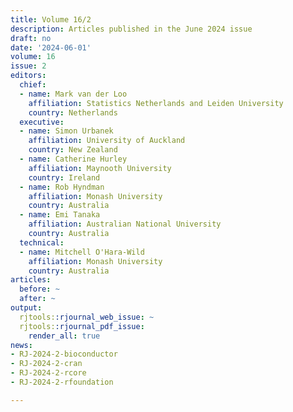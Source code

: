 ```yaml
---
title: Volume 16/2
description: Articles published in the June 2024 issue
draft: no
date: '2024-06-01'
volume: 16
issue: 2
editors:
  chief:
  - name: Mark van der Loo
    affiliation: Statistics Netherlands and Leiden University
    country: Netherlands
  executive:
  - name: Simon Urbanek
    affiliation: University of Auckland
    country: New Zealand
  - name: Catherine Hurley
    affiliation: Maynooth University
    country: Ireland
  - name: Rob Hyndman
    affiliation: Monash University
    country: Australia
  - name: Emi Tanaka
    affiliation: Australian National University
    country: Australia
  technical:
  - name: Mitchell O'Hara-Wild
    affiliation: Monash University
    country: Australia
articles:
  before: ~
  after: ~
output:
  rjtools::rjournal_web_issue: ~
  rjtools::rjournal_pdf_issue: 
    render_all: true
news:
- RJ-2024-2-bioconductor
- RJ-2024-2-cran
- RJ-2024-2-rcore
- RJ-2024-2-rfoundation

---
```








&nbsp;
